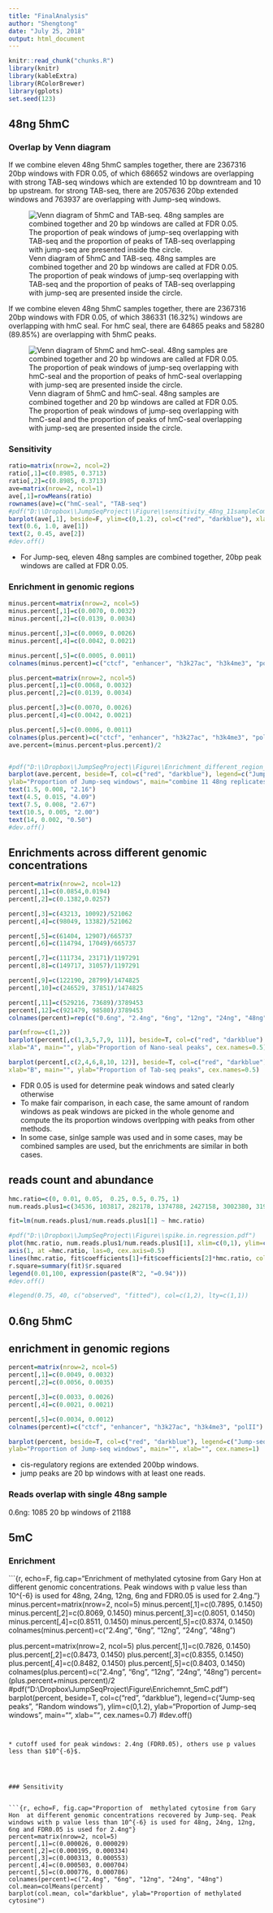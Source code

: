 ```yaml
---
title: "FinalAnalysis"
author: "Shengtong"
date: "July 25, 2018"
output: html_document
---
```


<!-- The file analysis/chunks.R contains chunks that define default settings
shared across the workflowr files. -->
```r
knitr::read_chunk("chunks.R")
library(knitr)
library(kableExtra)
library(RColorBrewer)
library(gplots)
set.seed(123)
```


## 48ng 5hmC 

### Overlap by Venn diagram 

If we combine eleven 48ng 5hmC samples together, there are 2367316 20bp windows with FDR 0.05, of  which 686652 windows are overlapping with strong TAB-seq windows which are extended 10 bp downtream and 10 bp upstream. for strong TAB-seq, there are 2057636 20bp extended windows and 763937 are overlapping with Jump-seq windows.   



![ Venn diagram of 5hmC and TAB-seq. 48ng samples are combined together and 20 bp windows are called at FDR 0.05. The proportion of peak windows of jump-seq overlapping with TAB-seq and the proportion of peaks of TAB-seq overlapping with jump-seq are presented inside the circle.  ](figure/VennDiagram.png)



If we combine eleven 48ng 5hmC samples together, there are 2367316 20bp windows with FDR 0.05, of  which 386331 (16.32%) windows are overlapping with hmC seal. For hmC seal,  there are 64865 peaks and 58280 (89.85%) are overlapping with 5hmC peaks. 

![ Venn diagram of 5hmC and hmC-seal. 48ng samples are combined together and 20 bp windows are called at FDR 0.05. The proportion of peak windows of jump-seq overlapping with hmC-seal  and the proportion of peaks of hmC-seal overlapping with jump-seq are presented inside the circle. ](figure/VennDiagram_hmc_hmcseal.png)


### Sensitivity 


```r
ratio=matrix(nrow=2, ncol=2)
ratio[,1]=c(0.8985, 0.3713)
ratio[,2]=c(0.8985, 0.3713)
ave=matrix(nrow=2, ncol=1)
ave[,1]=rowMeans(ratio)
rownames(ave)=c("hmC-seal", "TAB-seq")
#pdf("D:\\Dropbox\\JumpSeqProject\\Figure\\sensitivity_48ng_11sampleCombined.pdf")
barplot(ave[,1], beside=F, ylim=c(0,1.2), col=c("red", "darkblue"), xlab=c(""), main="", ylab="Sensitivity")
text(0.6, 1.0, ave[1])
text(2, 0.45, ave[2])
#dev.off()
```

* For Jump-seq, eleven 48ng samples are combined together, 20bp peak windows are called at FDR 0.05. 


### Enrichment in genomic regions

```r
minus.percent=matrix(nrow=2, ncol=5)
minus.percent[,1]=c(0.0070, 0.0032)
minus.percent[,2]=c(0.0139, 0.0034)

minus.percent[,3]=c(0.0069, 0.0026)
minus.percent[,4]=c(0.0042, 0.0021)

minus.percent[,5]=c(0.0005, 0.0011)
colnames(minus.percent)=c("ctcf", "enhancer", "h3k27ac", "h3k4me3", "polII")

plus.percent=matrix(nrow=2, ncol=5)
plus.percent[,1]=c(0.0068, 0.0032)
plus.percent[,2]=c(0.0139, 0.0034)

plus.percent[,3]=c(0.0070, 0.0026)
plus.percent[,4]=c(0.0042, 0.0021)

plus.percent[,5]=c(0.0006, 0.0011)
colnames(plus.percent)=c("ctcf", "enhancer", "h3k27ac", "h3k4me3", "polII")
ave.percent=(minus.percent+plus.percent)/2


#pdf("D:\\Dropbox\\JumpSeqProject\\Figure\\Enrichment_different_region_48ng_11sampleCombined_FDR0.05.pdf")
barplot(ave.percent, beside=T, col=c("red", "darkblue"), legend=c("Jump-seq peaks", "Random windows"), ylim=c(0,0.02),
ylab="Proportion of Jump-seq windows", main="combine 11 48ng replicates (FDR0.05)", xlab="", cex.names=1)
text(1.5, 0.008, "2.16")
text(4.5, 0.015, "4.09")
text(7.5, 0.008, "2.67")
text(10.5, 0.005, "2.00")
text(14, 0.002, "0.50")
#dev.off()
```


## Enrichments across different genomic concentrations

```r
percent=matrix(nrow=2, ncol=12)
percent[,1]=c(0.0854,0.0194)
percent[,2]=c(0.1382,0.0257)

percent[,3]=c(43213, 10092)/521062
percent[,4]=c(98049, 13382)/521062

percent[,5]=c(61404, 12907)/665737
percent[,6]=c(114794, 17049)/665737

percent[,7]=c(111734, 23171)/1197291
percent[,8]=c(149717, 31057)/1197291

percent[,9]=c(122190, 28799)/1474825
percent[,10]=c(246529, 37851)/1474825

percent[,11]=c(529216, 73689)/3789453
percent[,12]=c(921479, 98580)/3789453
colnames(percent)=rep(c("0.6ng", "2.4ng", "6ng", "12ng", "24ng", "48ng"), each=2)

par(mfrow=c(1,2))
barplot(percent[,c(1,3,5,7,9, 11)], beside=T, col=c("red", "darkblue"), legend=c("Jump-seq peaks", "Random windows"), ylim=c(0,0.3),
xlab="A", main="", ylab="Proportion of Nano-seal peaks", cex.names=0.5)

barplot(percent[,c(2,4,6,8,10, 12)], beside=T, col=c("red", "darkblue"), legend=c("Jump-seq peaks", "Random windows"), ylim=c(0,0.4),
xlab="B", main="", ylab="Proportion of Tab-seq peaks", cex.names=0.5)
```


* FDR 0.05 is used for determine peak windows and sated clearly otherwise 
* To make fair comparison, in each case, the same amount of random windows as peak windows  are picked in the whole genome and compute the its proportion windows overlpping with peaks from other methods. 
* In some case, sinlge sample was used and in some cases, may be combined samples are used, but the enrichments are similar in both cases. 



##  reads count and abundance 


```r
hmc.ratio=c(0, 0.01, 0.05,  0.25, 0.5, 0.75, 1)
num.reads.plus1=c(34536, 103817, 282178, 1374788, 2427158, 3002380, 3198060)

fit=lm(num.reads.plus1/num.reads.plus1[1] ~ hmc.ratio)

#pdf("D:\\Dropbox\\JumpSeqProject\\Figure\\spike.in.regression.pdf")
plot(hmc.ratio, num.reads.plus1/num.reads.plus1[1], xlim=c(0,1), ylim=c(0, 110), type="p", ylab="Fold change of reads", xlab="Ratio of hmC", xaxt="n", main="", pch=16)
axis(1, at =hmc.ratio, las=0, cex.axis=0.5)
lines(hmc.ratio, fit$coefficients[1]+fit$coefficients[2]*hmc.ratio, col=2, type="l")
r.square=summary(fit)$r.squared
legend(0.01,100, expression(paste(R^2, "=0.94")))
#dev.off()

#legend(0.75, 40, c("observed", "fitted"), col=c(1,2), lty=c(1,1))
```


## 0.6ng 5hmC 

## enrichment in genomic regions 

```r
percent=matrix(nrow=2, ncol=5)
percent[,1]=c(0.0049, 0.0032)
percent[,2]=c(0.0056, 0.0035)

percent[,3]=c(0.0033, 0.0026)
percent[,4]=c(0.0021, 0.0021)

percent[,5]=c(0.0034, 0.0012)
colnames(percent)=c("ctcf", "enhancer", "h3k27ac", "h3k4me3", "polII")

barplot(percent, beside=T, col=c("red", "darkblue"), legend=c("Jump-seq peaks", "Random windows"), ylim=c(0,0.01),
ylab="Proportion of Jump-seq windows", main="", xlab="", cex.names=1)
```

* cis-regulatory regions are extended 200bp windows. 
* jump peaks are 20 bp windows with at least one reads. 


### Reads overlap with single 48ng sample 

0.6ng: 1085 20 bp windows of 21188 


## 5mC 



### Enrichment

```{r, echo=F, fig.cap="Enrichment of methylated cytosine from Gary Hon  at different genomic concentrations. Peak windows with p value less than 10^{-6} is used for 48ng, 24ng, 12ng, 6ng and FDR0.05 is used for 2.4ng. "}
minus.percent=matrix(nrow=2, ncol=5)
minus.percent[,1]=c(0.7895, 0.1450)
minus.percent[,2]=c(0.8069, 0.1450)
minus.percent[,3]=c(0.8051, 0.1450)
minus.percent[,4]=c(0.8511, 0.1450)
minus.percent[,5]=c(0.8374, 0.1450)
colnames(minus.percent)=c("2.4ng", "6ng", "12ng", "24ng", "48ng")

plus.percent=matrix(nrow=2, ncol=5)
plus.percent[,1]=c(0.7826, 0.1450)
plus.percent[,2]=c(0.8473, 0.1450)
plus.percent[,3]=c(0.8355, 0.1450)
plus.percent[,4]=c(0.8482, 0.1450)
plus.percent[,5]=c(0.8403, 0.1450)
colnames(plus.percent)=c("2.4ng", "6ng", "12ng", "24ng", "48ng")
percent=(plus.percent+minus.percent)/2
#pdf("D:\\Dropbox\\JumpSeqProject\\Figure\\Enrichemnt_5mC.pdf")
barplot(percent, beside=T, col=c("red", "darkblue"), legend=c("Jump-seq peaks", "Random windows"), ylim=c(0,1.2),
ylab="Proportion of Jump-seq windows", main="", xlab="", cex.names=0.7)
#dev.off()
```


* cutoff used for peak windows: 2.4ng (FDR0.05), others use p values less than $10^{-6}$. 




### Sensitivity 


```{r, echo=F, fig.cap="Proportion of  methylated cytosine from Gary Hon  at different genomic concentrations recovered by Jump-seq. Peak windows with p value less than 10^{-6} is used for 48ng, 24ng, 12ng, 6ng and FDR0.05 is used for 2.4ng"}
percent=matrix(nrow=2, ncol=5)
percent[,1]=c(0.000026, 0.000029)
percent[,2]=c(0.000195, 0.000334)
percent[,3]=c(0.000313, 0.000553)
percent[,4]=c(0.000503, 0.000704)
percent[,5]=c(0.000776, 0.000786)
colnames(percent)=c("2.4ng", "6ng", "12ng", "24ng", "48ng")
col.mean=colMeans(percent)
barplot(col.mean, col="darkblue", ylab="Proportion of methylated cytosine")
```


